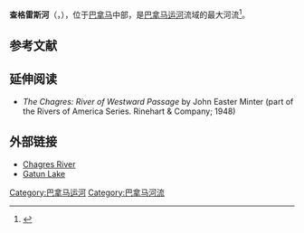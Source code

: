 {{Geobox|River
<!-- *** Heading *** -->
| name = Chagres River
| native_name = {{lang-es|Río Chagres}}
| other_name = 
| category = 
<!-- *** Names **** --> 
| etymology = 
| nickname = 
<!-- *** Image *** -->
| image = Chagres river.png
| image_caption = 从[[巴拿马城|巴拿马城]]和[[科隆_(巴拿马)|科隆]]之间的高速公路上眺望查格雷斯河
| image_size =
<!-- *** Country *** -->
| country = {{flag|Panama}}
| state = 
| region = 
| district = 
| municipality = 
<!-- *** Family *** -->
| parent =
| tributary_left =
| tributary_right = 
| city = 
| landmark = 
| river =
<!-- *** River locations *** -->
| source = 
| source_location = [[查格雷斯国家公园|查格雷斯国家公园]]
| source_region = [[巴拿馬省|巴拿馬省]]
| source_country = 巴拿马
| source_elevation_imperial = 
| source_lat_d = 9
| source_lat_m = 24
| source_lat_s = 
| source_lat_NS = N
| source_long_d = 79
| source_long_m = 17
| source_long_s = 
| source_long_EW = W

| source1 = 
| source1_location = 
| source1_region = 
| source1_country =
| source1_elevation_imperial = 
| source1_lat_d = 
| source1_lat_m = 
| source1_lat_s = 
| source1_lat_NS =
| source1_long_d = 
| source1_long_m = 
| source1_long_s = 
| source1_long_EW =

| source_confluence = 
| source_confluence_location =
| source_confluence_region = 
| source_confluence_country =
| source_confluence_elevation_imperial = 
| source_confluence_lat_d = 
| source_confluence_lat_m = 
| source_confluence_lat_s = 
| source_confluence_lat_NS =
| source_confluence_long_d = 
| source_confluence_long_m = 
| source_confluence_long_s = 
| source_confluence_long_EW =

| mouth = 
| mouth_location = [[Chagres|Chagres]]
| mouth_region = [[科隆省_(巴拿馬)|科隆省]]
| mouth_country = 巴拿马
| mouth_elevation_imperial = 
| mouth_lat_d = 9
| mouth_lat_m = 19
| mouth_lat_s = 
| mouth_lat_NS = N
| mouth_long_d = 80
| mouth_long_m = 0
| mouth_long_s = 
| mouth_long_EW = W
<!-- *** Dimensions *** -->
| length_imperial = 120 | length_orientation = 东西方向 <ref name=IITF-25-63>{{cite web|url=http://www.sanlorenzo.org.pa/docs/IITF_25r_03_30_04_ingles.pdf|title=The San Lorenzo Protected Area: A Summary of Cultural and Natural Resources|author=Peter L. Weaver and Gerald P. Bauer|date=|work=|publisher=United States Department of Agriculture Forest Service, International Institute of Tropical Forestry|page=63|accessdate=1 November 2012|deadurl=yes|archiveurl=https://web.archive.org/web/20070710205841/http://www.sanlorenzo.org.pa/docs/IITF_25r_03_30_04_ingles.pdf|archivedate=2007年7月10日}}</ref>
| width_imperial = | width_orientation = 
| depth_imperial = 
| volume_imperial =
| watershed_imperial = 1259.5
| discharge_imperial =  
| discharge_location = 
| discharge_max_imperial =
| discharge_min_imperial =
<!-- *** Free fields *** -->
| free = | free_type = 
<!-- *** Maps *** -->
| map =
| map_caption = The downstream portion of the river from Lake Alajuela (east), through Gatun Lake and the Panama Canal (center-west), to the river's mouth (northwest).
| map_background = 
| map_locator =
| map_locator_x =
| map_locator_y = 
<!-- *** Website *** --> 
| website =
| commons =
<!-- *** Footnotes *** -->
| footnotes =
}}
'''查格雷斯河'''（{{lang-es|Río Chagres}}，{{IPA-es|ˈtʃaɣɾes}}），位于[[巴拿马|巴拿马]]中部，是[[巴拿马运河|巴拿马运河]]流域的最大河流<ref name="HELP168">{{Citation | year = 2011 | title = Building Knowledge Bridges for a Sustainable Water Future | publisher = UNESCO | publication-place = Panama City, Panama | page = 168 | url = http://www.cich.org/publicaciones/Proceedings-HELP-2011.pdf | accessdate = July 27, 2012 | deadurl = yes | archiveurl = https://web.archive.org/web/20140106040659/http://www.cich.org/publicaciones/Proceedings-HELP-2011.pdf | archivedate = 2014年1月6日 }}</ref>。

==参考文献==
<references/>

==延伸阅读==
* ''The Chagres: River of Westward Passage'' by John Easter Minter (part of the Rivers of America Series.  Rinehart & Company; 1948)

==外部链接==
*[http://hackingfamily.com/Landfalls/SouthWest/chagres_river.htm Chagres River] {{Wayback|url=http://hackingfamily.com/Landfalls/SouthWest/chagres_river.htm |date=20190608063935 }} {{en}}
*[https://web.archive.org/web/20100722081608/http://www.panamafishingandcatching.com/gatun.htm Gatun Lake] {{en}}

[[Category:巴拿马运河|Category:巴拿马运河]]
[[Category:巴拿马河流|Category:巴拿马河流]]